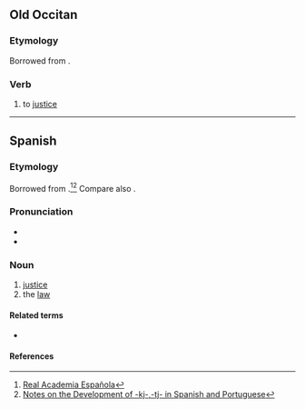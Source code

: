 {{also|justícia}}
==Old Occitan==

===Etymology===
Borrowed from {{bor|pro|la|iūstitia||justice}}.

===Verb===
{{pro-noun|f|-}}

# to [[justice]]

----

==Spanish==

===Etymology===
Borrowed from {{bor|es|la|iūstitia||justice}}.<ref>[http://buscon.rae.es/draeI/SrvltConsulta?TIPO_BUS=3&LEMA=velar Real Academia Española]</ref><ref>[http://www6.ocn.ne.jp/~wil/kjtj07.12.13.pdf Notes on the Development of -kj-,-tj- in Spanish and Portuguese]</ref> Compare also {{m|es|justeza}}.

===Pronunciation===
* {{es-IPA}}
* {{hyph|jus|ti|cia|lang=es}}

===Noun===
{{es-noun|f}}

# [[justice]]
# the [[law]]

====Related terms====
* {{l|es|justo}}

====References====
<references/>